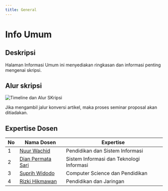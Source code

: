 ```yaml
---
title: General
---
```


# Info Umum

## Deskripsi

Halaman Informasi Umum ini menyediakan ringkasan dan informasi penting mengenai skripsi.

## Alur skripsi

![Timeline dan Alur SKripsi](/timeline.jpeg)

Jika mengambil jalur konversi artikel, maka proses seminar proposal akan ditiadakan.

## Expertise Dosen

| No  | Nama Dosen                                    | Expertise                                |
| --- | --------------------------------------------- | ---------------------------------------- |
| 1   | [Nuur Wachid](/dosen/nuur-wachid)             | Pendidikan dan Sistem Informasi          |
| 2   | [Dian Permata Sari](/dosen/dian-permata-sari) | Sistem Informasi dan Teknologi Informasi |
| 3   | [Suprih Widodo](/dosen/suprih-widodo)         | Computer Science dan Pendidikan          |
| 4   | [Rizki Hikmawan](/dosen/rizki-hikmawan)       | Pendidikan dan Jaringan                  |
